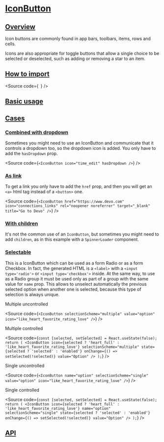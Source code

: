 

<Meta of={Stories} />

# [IconButton](#iconbutton)

## [Overview](#overview)

Icon buttons are commonly found in app bars, toolbars, items, rows and cells.

Icons are also appropriate for toggle buttons that allow a single choice to be
selected or deselected, such as adding or removing a star to an item.

## [How to import](#how-to-import)

<Source
  code={`
`}
/>

## [Basic usage](#basic-usage)

<Canvas of={Stories.Base} />

## [Cases](#cases)

### [Combined with dropdown](#combined-with-dropdown)

Sometimes you might need to use an IconButton and communicate that it controls
a dropdown too, so the dropdown icon is added. You only have to add the `hasDropdown` prop.

<Source
  code={`
<IconButton icon="time_edit" hasDropdown />
`}
/>

### [As link](#as-link)

To get a link you only have to add the `href` prop, and then you will get an `<a>` html tag
instead of a `<button>` one.

<Source
  code={`
<IconButton
  href="https://www.devo.com"
  icon="connections_links"
  rel="noopener noreferrer"
  target="_blank"
  title="Go to Devo"
/>
`}
/>

### [With children](#with-children)

It's not the common use of an `IconButton`, but sometimes you might need to add
`children`, as in this example with a `SpinnerLoader` component.

<Canvas of={CaseStories.WithChildren} />

### [Selectable](#selectable)

This is a IconButton which can be used as a form Radio or as a form Checkbox.
In fact, the generated HTML is a `<label>` with a `<input type='radio'>` or
`<input type='checkbox'>` inside. At the same way, to use as a Radio group it
must be used only as part of a group with the same value for `name` prop.
This allows to unselect automatically the previous selected option when another
one is selected, because this type of selection is always unique.

Multiple uncontrolled

<Source
  code={`
<IconButton
  selectionScheme="multiple"
  value="option"
  icon="like_heart_favorite_rating_love"
/>
`}
/>

Multiple controlled

<Source
  code={`
const [selected, setSelected] = React.useState(false);
return (
  <IconButton
    icon={selected ? 'heart_full' : 'like_heart_favorite_rating_love'}
    selectionScheme="multiple"
    state={selected ? 'selected' : 'enabled'}
    onChange={() => setSelected(!selected)}
    value="Option"
  />
);
`}
/>

Single uncontrolled

<Source
  code={`
<IconButton
  name="option"
  selectionScheme="single"
  value="option"
  icon="like_heart_favorite_rating_love"
/>
`}
/>

Single controlled

<Source
  code={`
const [selected, setSelected] = React.useState(false);
return (
  <IconButton
    icon={selected ? 'heart_full' : 'like_heart_favorite_rating_love'}
    name="option"
    selectionScheme="single"
    state={selected ? 'selected' : 'enabled'}
    onChange={() => setSelected(!selected)}
    value="Option"
  />
);
`}
/>

## [API](#api)

<ArgTypes of={Stories} />
